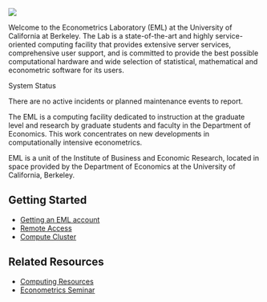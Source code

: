 ![](./images/EML_logo.png){fig-alt="EML logo"}

Welcome to the Econometrics Laboratory (EML) at the University of
California at Berkeley. The Lab is a state-of-the-art and highly
service-oriented computing facility that provides extensive server
services, comprehensive user support, and is committed to provide the
best possible computational hardware and wide selection of statistical,
mathematical and econometric software for its users.

::: {.column-margin}
System Status

There are no active incidents or planned maintenance events to report.
:::
  
The EML is a computing facility dedicated to instruction at the graduate level and research by graduate students and faculty in the Department of Economics. This work concentrates on new developments in computationally intensive econometrics.

EML is a unit of the Institute of Business and Economic Research, located in space provided by the Department of Economics at the University of California, Berkeley.

## Getting Started

-   [Getting an EML account](accounts.qmd)
-   [Remote Access](remote.qmd)
-   [Compute Cluster](cluster.qmd)

## Related Resources

-   [Computing
    Resources](https://www.econ.berkeley.edu/resources/computing)
-   [Econometrics Seminar](https://events.berkeley.edu/econ)
